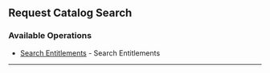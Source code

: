 
## Request Catalog Search

### Available Operations

* [Search Entitlements](/request_catalog_search/search_entitlements) - Search Entitlements

---
<SearchEntitlements />
